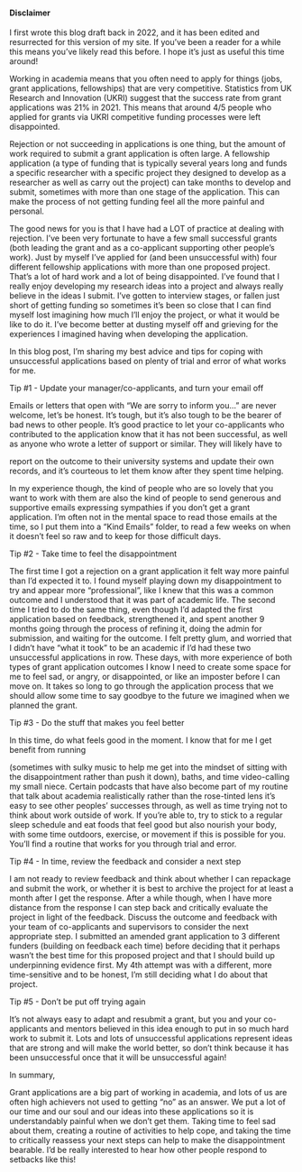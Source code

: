 

#### Disclaimer
I first wrote this blog draft back in 2022, and it has been edited and resurrected for this version of my site. If you've been a reader for a while this means you've likely read this before. I hope it's just as useful this time around!

Working in academia means that you often need to apply for things (jobs, grant applications, fellowships) that are very competitive. Statistics from UK Research and Innovation (UKRI) suggest that the success rate from grant applications was 21% in 2021. This means that around 4/5 people who applied for grants via UKRI competitive funding processes were left disappointed. 



Rejection or not succeeding in applications is one thing, but the amount of work required to submit a grant application is often large. A fellowship application (a type of funding that is typically several years long and funds a specific researcher with a specific project they designed to develop as a researcher as well as carry out the project) can take months to develop and submit, sometimes with more than one stage of the application. This can make the process of not getting funding feel all the more painful and personal.



The good news for you is that I have had a LOT of practice at dealing with rejection. I've been very fortunate to have a few small successful grants (both leading the grant and as a co-applicant supporting other people's work). Just by myself I've applied for (and been unsuccessful with) four different fellowship applications with more than one proposed project. That's a lot of hard work and a lot of being disappointed. I've found that I really enjoy developing my research ideas into a project and always really believe in the ideas I submit. I've gotten to interview stages, or fallen just short of getting funding so sometimes it's been so close that I can find myself lost imagining how much I'll enjoy the project, or what it would be like to do it.  I've become better at dusting myself off and grieving for the experiences I imagined having when developing the application. 



In this blog post, I'm sharing my best advice and tips for coping with unsuccessful applications based on plenty of trial and error of what works for me. 





Tip #1 - Update your manager/co-applicants, and turn your email off



Emails or letters that open with "We are sorry to inform you..." are never welcome, let's be honest. It's tough, but it's also tough to be the bearer of bad news to other people. It's good practice to let your co-applicants who contributed to the application know that it has not been successful, as well as anyone who wrote a letter of support or similar. They will likely have to 







report on the outcome to their university systems and update their own records, and it's courteous to let them know after they spent time helping. 



In my experience though, the kind of people who are so lovely that you want to work with them are also the kind of people to send generous and supportive emails expressing sympathies if you don't get a grant application. I'm often not in the mental space to read those emails at the time, so I put them into a "Kind Emails" folder, to read a few weeks on when it doesn't feel so raw and to keep for those difficult days.



Tip #2 - Take time to feel the disappointment



The  first time I got a rejection on a grant application it felt way more painful than I'd expected it to. I found myself playing down my disappointment to try and appear more "professional", like I knew that this was a common outcome and I understood that it was part of academic life. The second time I tried to do the same thing, even though I'd adapted the first application based on feedback, strengthened it, and spent another 9 months going through the process of refining it, doing the admin for submission, and waiting for the outcome. I felt pretty glum, and worried that I didn't have "what it took" to be an academic if I'd had these two unsuccessful applications in row. These days, with more experience of both types of grant application outcomes I know I need to create some space for me to feel sad, or angry, or disappointed, or like an imposter before I can move on. It takes so long to go through the application process that we should allow some time to say goodbye to the future we imagined when we planned the grant.





Tip #3 - Do the stuff that makes you feel better



In this time, do what feels good in the moment. I know that for me I get benefit from running 







(sometimes with sulky music to help me get into the mindset of sitting with the disappointment rather than push it down), baths, and time video-calling my small niece. Certain podcasts that have also become part of my routine that talk about academia realistically rather than the rose-tinted lens it's easy to see other peoples' successes through, as well as time trying not to think about work outside of work. If you're able to, try to stick to a regular sleep schedule and eat foods that feel good but also nourish your body, with some time outdoors, exercise, or movement if this is possible for you. You'll find a routine that works for you through trial and error. 



 

Tip #4 - In time, review the feedback and consider a next step



 I am not ready to review feedback and think about whether I can repackage and submit the work, or whether it is best to archive the project for at least a month after I get the response. After a while though, when I have more distance from the response I can step back and critically evaluate the project in light of the feedback. Discuss the outcome and feedback with your team of co-applicants and supervisors to consider the next appropriate step. I submitted an amended grant application to 3 different funders (building on feedback each time) before deciding that it perhaps wasn't the best time for this proposed project and that I should build up underpinning evidence first. My 4th attempt was with a different, more time-sensitive and to be honest, I'm still deciding what I do about that project.



Tip #5 - Don't be put off trying again



It's not always easy to adapt and resubmit a grant, but you and your co-applicants and mentors believed in this idea enough to put in so much hard work to submit it. Lots and lots of unsuccessful applications represent ideas that are strong and will make the world better, so don't think because it has been unsuccessful once that it will be unsuccessful again!



In summary,



Grant applications are a big part of working in academia, and lots of us are often high achievers not used to getting "no" as an answer. We put a lot of our time and our soul and our ideas into these applications so it is understandably painful when we don't get them. Taking time to feel sad about them, creating a routine of activities to help cope, and taking the time to critically reassess your next steps can help to make the disappointment bearable. I'd be really interested to hear how other people respond to setbacks like this!